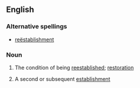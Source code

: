 ==English==

===Alternative spellings===
*[[reëstablishment]]

===Noun===
{{en-noun|s|-}}

#{{uncountable}} The condition of being [[reestablish]]ed; [[restoration]]
#{{countable}} A second or subsequent [[establishment]]